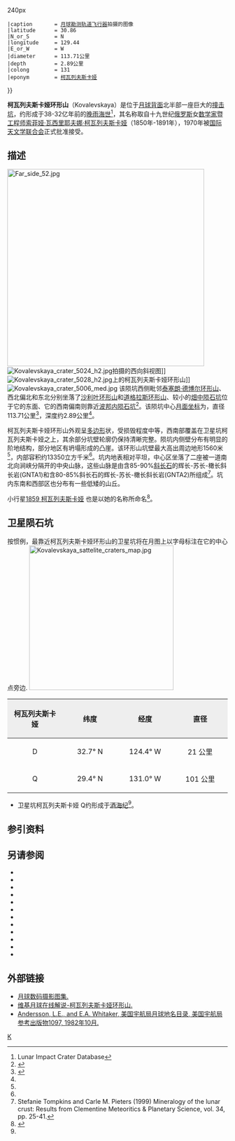 {{lunar crater data
 |image         = Kovalevskaya LROC.jpg{{!}}240px
 |caption       = [[月球勘测轨道飞行器|月球勘测轨道飞行器]]拍摄的图像
 |latitude      = 30.86
 |N_or_S        = N
 |longitude     = 129.44
 |E_or_W        = W
 |diameter      = 113.71公里
 |depth         = 2.89公里
 |colong        = 131
 |eponym        = [[柯瓦列夫斯卡娅|柯瓦列夫斯卡娅]]
}}

'''柯瓦列夫斯卡娅环形山'''（Kovalevskaya）是位于[[月球背面|月球背面]]北半部一座巨大的[[撞击坑|撞击坑]]，约形成于38-32亿年前的[[晚雨海世|晚雨海世]]<ref name=LICD>Lunar Impact Crater Database</ref>，其名称取自十九世纪[[俄罗斯|俄罗斯]]女[[数学家|数学家]]暨[[工程师|工程师]][[柯瓦列夫斯卡娅|索菲娅·瓦西里耶夫娜·柯瓦列夫斯卡娅]]（1850年-1891年），1970年被[[国际天文学联合会|国际天文学联合会]]正式批准接受。

==描述==
[[Image:Far_side_52.jpg|450px]] 
[[Image:Kovalevskaya_crater_5024_h2.jpg|thumb]]拍摄的西向斜视图]]
[[File:Kovalevskaya_crater_5028_h2.jpg|thumb]]上的柯瓦列夫斯卡娅环形山]]
[[File:Kovalevskaya_crater_5006_med.jpg|thumb]]
该陨坑西侧毗邻[[泰塞朗·德博尔环形山|泰塞朗·德博尔环形山]]、西北偏北和东北分别坐落了[[沙利叶环形山|沙利叶环形山]]和[[道格拉斯环形山|道格拉斯环形山]]、较小的[[畑中陨石坑|畑中陨石坑]]位于它的东面、它的西南偏南则靠近[[波邦内陨石坑|波邦内陨石坑]]<ref>{{Cite web |url=http://planetarynames.wr.usgs.gov/images/Lunar/lac_34_lo.pdf |title=Crater Kovalevskaya on the map LAC-34. |access-date=2017-03-16 |archive-date=2013-02-20 |archive-url=https://web.archive.org/web/20130220144146/http://planetarynames.wr.usgs.gov/images/Lunar/lac_34_lo.pdf |dead-url=no }}</ref>。该陨坑中心[[月面坐标|月面坐标]]为{{Coord|30.86|N|129.44|W|globe:Moon|nogoogle=1|noosm=1}}，直径113.71公里<ref name="IAU">{{Cite web |url=http://planetarynames.wr.usgs.gov/Feature/3104 |title=Directory of the International Astronomical Union |access-date=2017-03-16 |archive-date=2020-10-11 |archive-url=https://web.archive.org/web/20201011071354/https://planetarynames.wr.usgs.gov/Feature/3104 |dead-url=no }}</ref>，深度约2.89公里<ref name="LICD"/>。

柯瓦列夫斯卡娅环形山外观呈[[多边形|多边形]]状，受损毁程度中等，西南部覆盖在卫星坑柯瓦列夫斯卡娅之上，其余部分坑壁轮廓仍保持清晰完整。陨坑内侧壁分布有明显的阶地结构，部分地区有坍塌形成的凸崖。该环形山坑壁最大高出周边地形1560米<ref name="LICD"/>，内部容积约13350立方千米<ref name="LICD"/>。坑内地表相对平坦，中心区坐落了二座被一道南北向涧峡分隔开的中央山脉，这些山脉是由含85-90%[[斜长石|斜长石]]的辉长-苏长-橄长斜长岩(GNTA1)和含80-85%斜长石的辉长-苏长-橄长斜长岩(GNTA2)所组成<ref>Stefanie Tompkins and Carle M. Pieters (1999) Mineralogy of the lunar crust: Results from Clementine Meteoritics & Planetary Science, vol. 34, pp. 25-41.</ref>。坑内东南和西部区也分布有一些低矮的山丘。

小行星[[小行星1859|1859 柯瓦列夫斯卡娅]] 也是以她的名称所命名<ref name="springer">{{cite book |url=http://link.springer.com/referenceworkentry/10.1007/978-3-540-29925-7_1860 |title=Dictionary of Minor Planet Names – (1859) Kovalevskaya |last=Schmadel |first=Lutz D. |publisher=Springer Berlin Heidelberg |page=149 |date=2003 |isbn=978-3-540-29925-7 |accessdate=31 October 2015 |archive-date=2018-06-21 |archive-url=https://web.archive.org/web/20180621170809/https://link.springer.com/referenceworkentry/10.1007/978-3-540-29925-7_1860 |dead-url=no }}</ref>。

==卫星陨石坑==
按惯例，最靠近柯瓦列夫斯卡娅环形山的卫星坑将在月图上以字母标注在它的中心点旁边.
[[Image:Kovalevskaya_sattelite_craters_map.jpg|330px]]

{| class="wikitable"
!width="25%" style="background:#eeeeee;" |柯瓦列夫斯卡娅 
!width="25%" style="background:#eeeeee;" |纬度
!width="25%" style="background:#eeeeee;" |经度
!width="25%" style="background:#eeeeee;" |直径
|-
|align="center"|D
|align="center"|32.7° N
|align="center"|124.4° W
|align="center"|21 公里
|-
|align="center"|Q
|align="center"|29.4° N
|align="center"|131.0° W
|align="center"|101 公里
|}{{clear}}
* 卫星坑柯瓦列夫斯卡娅 Q约形成于[[酒海纪|酒海纪]]<ref name="LICD"/>。

==参引资料==
{{Reflist}}

==另请参阅==
{{refbegin}}
* {{cite book
  | last1 = Andersson
  | first1 = L. E.
  | last2 = Whitaker
  | first2 = E. A.
  | authorlink2 = Ewen Whitaker
  | date = 1982
  | title = [[NASA|NASA]] Catalogue of Lunar Nomenclature
  | publisher = NASA RP-1097
  | ref = harv
  }}
* {{cite web
  | last = Blue
  | first = Jennifer
  | date = July 25, 2007
  | title = Gazetteer of Planetary Nomenclature
  | publisher = [[United_States_Geological_Survey|USGS]]
  | url = http://planetarynames.wr.usgs.gov/
  | accessdate = 2007-08-05
  | ref = harv
  | archive-date = 2013-02-13
  | archive-url = https://www.webcitation.org/6EOCinkK0?url=http://planetarynames.wr.usgs.gov/
  | dead-url = no
  }}
* {{cite book
  | last1 = Bussey
  | first1 = B.
  | authorlink1 = Ben Bussey
  | last2 = Spudis
  | first2 = P.
  | authorlink2 = Paul Spudis
  | date = 2004
  | title = The Clementine Atlas of the Moon
  | publisher = Cambridge University Press
  | location = New York
  | isbn = 978-0-521-81528-4
  | ref = harv
  }}
* {{cite book
  | last1 = Cocks
  | first1 = Elijah E.
  | last2 = Cocks
  | first2 = Josiah C.
  | date = 1995
  | title = Who's Who on the Moon: A Biographical Dictionary of Lunar Nomenclature
  | url = https://archive.org/details/isbn_9780936389271
  | publisher = Tudor Publishers
  | isbn = 978-0-936389-27-1
  | ref = harv
  }}
* {{cite web
  | last = McDowell
  | first = Jonathan
  | date = July 15, 2007
  | url = http://host.planet4589.org/astro/lunar/
  | title = Lunar Nomenclature
  | publisher = Jonathan's Space Report
  | accessdate = 2007-10-24
  | ref = harv
  | archive-date = 2012-05-26
  | archive-url = https://www.webcitation.org/67wcYNfK3?url=http://host.planet4589.org/astro/lunar/
  | dead-url = no
  }}
* {{cite journal| last1 = Menzel| first1 = D. H.| last2 = Minnaert| first2 = M.| last3 = Levin| first3 = B.| last4 = Dollfus| first4 = A.| last5 = Bell| first5 = B.| title = Report on Lunar Nomenclature by the Working Group of Commission 17 of the IAU| doi = 10.1007/BF00171763| journal = Space Science Reviews| volume = 12| issue = 2| pages = 136–186| date = 1971| bibcode = 1971SSRv...12..136M| ref = harv}}
* {{cite book
  | first = Patrick
  | last = Moore
  | authorlink = Patrick Moore
  | date = 2001
  | title = On the Moon
  | url = https://archive.org/details/patrickmooreonmo00patr
  | publisher = Sterling Publishing Co.
  | isbn = 978-0-304-35469-6
  | ref = harv
  }}
* {{cite book
  | first = Fred W.
  | last = Price
  | date = 1988
  | title = The Moon Observer's Handbook
  | publisher = Cambridge University Press
  | isbn = 978-0-521-33500-3
  | ref = harv
  }}
* {{cite book
  | last = Rükl
  | first = Antonín
  | authorlink = Antonín Rükl
  | date = 1990
  | title = Atlas of the Moon
  | publisher = Kalmbach Books
  | isbn = 978-0-913135-17-4
  | ref = harv
  }}
* {{cite book
  | last = Webb
  | first = Rev. T. W.
  | authorlink = Thomas William Webb
  | date = 1962
  | title = Celestial Objects for Common Telescopes
  | url = https://archive.org/details/celestialobjects00webb
  | edition = 6th revised
  | publisher = Dover
  | isbn = 978-0-486-20917-3
  | ref = harv
  }}
* {{cite book
  | first = Ewen A.
  | last = Whitaker
  | authorlink = Ewen Whitaker
  | date = 1999
  | title = Mapping and Naming the Moon
  | publisher = Cambridge University Press
  | isbn = 978-0-521-62248-6
  | ref = harv
  }}
* {{cite book
  | first = Peter T.
  | last = Wlasuk
  | date = 2000
  | title = Observing the Moon
  | publisher = Springer
  | isbn = 978-1-85233-193-1
  | ref = harv
 }}
{{refend}}

==外部链接==
*[http://www.lpi.usra.edu/resources/lunar_orbiter/bin/srch_nam.shtml?Kovalevskaya%7C0 月球数码摄影图集.] {{Wayback|url=http://www.lpi.usra.edu/resources/lunar_orbiter/bin/srch_nam.shtml?Kovalevskaya%7C0 |date=20201127015909 }}
*[http://the-moon.wikispaces.com/Kovalevskaya 维基月球在线解说-柯瓦列夫斯卡娅环形山.] {{Wayback|url=http://the-moon.wikispaces.com/Kovalevskaya |date=20180531115259 }}
*[http://planet4589.org/astro/lunar/RP-1097.pdf Andersson, L.E., and E.A. Whitaker, 美国宇航局月球地名目录, 美国宇航局参考出版物1097, 1982年10月.] {{Wayback|url=http://planet4589.org/astro/lunar/RP-1097.pdf |date=20141006125838 }}

[[Category:月球环形山|K]]